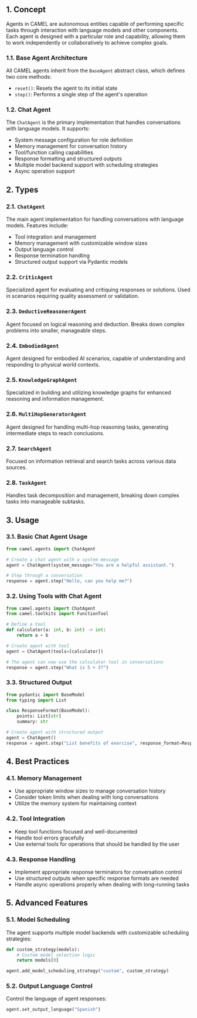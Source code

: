 ## 1. Concept

Agents in CAMEL are autonomous entities capable of performing specific tasks through interaction with language models and other components. Each agent is designed with a particular role and capability, allowing them to work independently or collaboratively to achieve complex goals.

### 1.1. Base Agent Architecture
All CAMEL agents inherit from the `BaseAgent` abstract class, which defines two core methods:
- `reset()`: Resets the agent to its initial state
- `step()`: Performs a single step of the agent's operation

### 1.2. Chat Agent
The `ChatAgent` is the primary implementation that handles conversations with language models. It supports:
- System message configuration for role definition
- Memory management for conversation history
- Tool/function calling capabilities
- Response formatting and structured outputs
- Multiple model backend support with scheduling strategies
- Async operation support

## 2. Types

### 2.1. `ChatAgent`
The main agent implementation for handling conversations with language models. Features include:
- Tool integration and management
- Memory management with customizable window sizes
- Output language control
- Response termination handling
- Structured output support via Pydantic models

### 2.2. `CriticAgent`
Specialized agent for evaluating and critiquing responses or solutions. Used in scenarios requiring quality assessment or validation.

### 2.3. `DeductiveReasonerAgent`
Agent focused on logical reasoning and deduction. Breaks down complex problems into smaller, manageable steps.

### 2.4. `EmbodiedAgent`
Agent designed for embodied AI scenarios, capable of understanding and responding to physical world contexts.

### 2.5. `KnowledgeGraphAgent`
Specialized in building and utilizing knowledge graphs for enhanced reasoning and information management.

### 2.6. `MultiHopGeneratorAgent`
Agent designed for handling multi-hop reasoning tasks, generating intermediate steps to reach conclusions.

### 2.7. `SearchAgent`
Focused on information retrieval and search tasks across various data sources.

### 2.8. `TaskAgent`
Handles task decomposition and management, breaking down complex tasks into manageable subtasks.

## 3. Usage

### 3.1. Basic Chat Agent Usage
```python
from camel.agents import ChatAgent

# Create a chat agent with a system message
agent = ChatAgent(system_message="You are a helpful assistant.")

# Step through a conversation
response = agent.step("Hello, can you help me?")
```

### 3.2. Using Tools with Chat Agent
```python
from camel.agents import ChatAgent
from camel.toolkits import FunctionTool

# Define a tool
def calculator(a: int, b: int) -> int:
    return a + b

# Create agent with tool
agent = ChatAgent(tools=[calculator])

# The agent can now use the calculator tool in conversations
response = agent.step("What is 5 + 3?")
```

### 3.3. Structured Output
```python
from pydantic import BaseModel
from typing import List

class ResponseFormat(BaseModel):
    points: List[str]
    summary: str

# Create agent with structured output
agent = ChatAgent()
response = agent.step("List benefits of exercise", response_format=ResponseFormat)
```

## 4. Best Practices

### 4.1. Memory Management
- Use appropriate window sizes to manage conversation history
- Consider token limits when dealing with long conversations
- Utilize the memory system for maintaining context

### 4.2. Tool Integration
- Keep tool functions focused and well-documented
- Handle tool errors gracefully
- Use external tools for operations that should be handled by the user

### 4.3. Response Handling
- Implement appropriate response terminators for conversation control
- Use structured outputs when specific response formats are needed
- Handle async operations properly when dealing with long-running tasks

## 5. Advanced Features

### 5.1. Model Scheduling
The agent supports multiple model backends with customizable scheduling strategies:
```python
def custom_strategy(models):
    # Custom model selection logic
    return models[0]

agent.add_model_scheduling_strategy("custom", custom_strategy)
```

### 5.2. Output Language Control
Control the language of agent responses:
```python
agent.set_output_language("Spanish")
```
